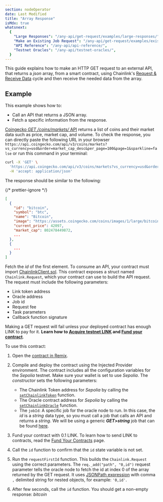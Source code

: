 ```yaml
---
section: nodeOperator
date: Last Modified
title: "Array Response"
isMdx: true
whatsnext:
  {
    "Large Responses": "/any-api/get-request/examples/large-responses/",
    "Make an Existing Job Request": "/any-api/get-request/examples/existing-job-request/",
    "API Reference": "/any-api/api-reference/",
    "Testnet Oracles": "/any-api/testnet-oracles/",
  }
---
```



<AnyApiCallout callout="usefunctions" />

This guide explains how to make an HTTP GET request to an external API, that returns a _json_ array, from a smart contract, using Chainlink's [Request & Receive Data](/any-api/introduction) cycle and then receive the needed data from the array.

<AnyApiCallout callout="prerequisites" />

## Example

This example shows how to:

- Call an API that returns a JSON array.
- Fetch a specific information from the response.

[Coingecko _GET /coins/markets/_ API](https://www.coingecko.com/en/api/documentation) returns a list of coins and their market data such as price, market cap, and volume. To check the response, you can directly paste the following URL in your browser `https://api.coingecko.com/api/v3/coins/markets?vs_currency=usd&order=market_cap_desc&per_page=100&page=1&sparkline=false` or run this command in your terminal:

```bash
curl -X 'GET' \
  'https://api.coingecko.com/api/v3/coins/markets?vs_currency=usd&order=market_cap_desc&per_page=100&page=1&sparkline=false' \
  -H 'accept: application/json'
```

The response should be similar to the following:

{/* prettier-ignore */}
```json
[
  {
    "id": "bitcoin",
    "symbol": "btc",
    "name": "Bitcoin",
    "image": "https://assets.coingecko.com/coins/images/1/large/bitcoin.png?1547033579",
    "current_price": 42097,
    "market_cap": 802478449872,
    ...
  },
  {
    ...
  }
]
```

Fetch the _id_ of the first element. To consume an API, your contract must import [ChainlinkClient.sol](https://github.com/smartcontractkit/chainlink/blob/develop/contracts/src/v0.8/operatorforwarder/ChainlinkClient.sol). This contract exposes a struct named `Chainlink.Request`, which your contract can use to build the API request. The request must include the following parameters:

- Link token address
- Oracle address
- Job id
- Request fee
- Task parameters
- Callback function signature

<Aside type="caution" title="Note on Funding Contracts">

Making a GET request will fail unless your deployed contract has enough LINK to pay for it. **Learn how to [Acquire testnet LINK](/resources/acquire-link) and [Fund your contract](/resources/fund-your-contract)**.

</Aside>

<CodeSample src="samples/APIRequests/FetchFromArray.sol" />

To use this contract:

1. Open the [contract in Remix](https://remix.ethereum.org/#url=https://docs.chain.link/samples/APIRequests/FetchFromArray.sol).

1. Compile and deploy the contract using the Injected Provider environment. The contract includes all the configuration variables for the _Sepolia_ testnet. Make sure your wallet is set to use _Sepolia_. The _constructor_ sets the following parameters:

   - The Chainlink Token address for _Sepolia_ by calling the [`setChainlinkToken`](/any-api/api-reference/#setchainlinktoken) function.
   - The Oracle contract address for _Sepolia_ by calling the [`setChainlinkOracle`](/any-api/api-reference/#setchainlinkoracle) function.
   - The `jobId`: A specific job for the oracle node to run. In this case, the _id_ is a _string_ data type, so you must call a job that calls an API and returns a _string_. We will be using a generic **_GET>string_** job that can be found [here](/any-api/testnet-oracles/#jobs).

1. Fund your contract with 0.1 LINK. To learn how to send LINK to contracts, read the [Fund Your Contracts](/resources/fund-your-contract) page.

1. Call the `id` function to confirm that the `id` state variable is not set.

1. Run the `requestFirstId` function. This builds the `Chainlink.Request` using the correct parameters. The `req._add("path", "0,id")` request parameter tells the oracle node to fetch the id at index 0 of the array returned by the GET request. It uses [JSONPath expression](https://jsonpath.com/) with comma `,` delimited string for nested objects, for example: `'0,id'`.

1. After few seconds, call the `id` function. You should get a non-empty response: _bitcoin_

<AnyApiCallout callout="common" />

